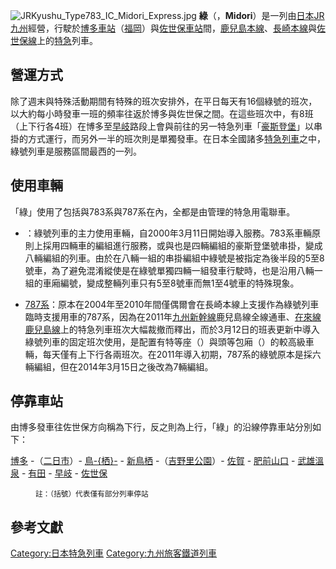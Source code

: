 [[File:JRKyushu_Type783_IC_Midori_Express.jpg|thumb]]
'''綠'''（'''{{lang|ja|みどり}}'''，'''Midori'''）是一列由[[日本|日本]][[JR九州|JR九州]]經營，行駛於[[博多車站|博多車站]]（[[福岡市|福岡]]）與[[佐世保車站|佐世保車站]]間，[[鹿兒島本線|鹿兒島本線]]、[[長崎本線|長崎本線]]與[[佐世保線|佐世保線]]上的[[特急|特急]]列車。

==營運方式==
除了週末與特殊活動期間有特殊的班次安排外，在平日每天有16個綠號的班次，以大約每小時發車一班的頻率往返於博多與佐世保之間。在這些班次中，有8班（上下行各4班）在博多至[[早岐車站|早岐]]路段上會與前往{{ST|豪斯登堡|1}}的另一特急列車「[[豪斯登堡號列車|豪斯登堡]]」以串掛的方式運行，而另外一半的班次則是單獨發車{{R|Midori5}}{{R|Midori21}}。在日本全國諸多[[特急列車|特急列車]]之中，綠號列車是服務區間最西的一列。

==使用車輛==
「綠」使用了包括與783系與787系在內，全都是由{{link-ja|南福岡車輛區|南福岡車両区}}管理的特急用電聯車。

* {{link-ja|JR九州783系電聯車|JR九州783系電車|783系}}：綠號列車的主力使用車輛，自2000年3月11日開始導入服務。783系車輛原則上採用四輛車的編組進行服務，或與也是四輛編組的豪斯登堡號串掛，變成八輛編組的列車。由於在八輛一組的串掛編組中綠號是被指定為後半段的5至8號車，為了避免混淆縱使是在綠號單獨四輛一組發車行駛時，也是沿用八輛一組的車廂編號，變成整輛列車只有5至8號車而無1至4號車的特殊現象{{R|Formation}}。
* [[JR九州787系電力動車組|787系]]：原本在2004年至2010年間僅偶爾會在長崎本線上支援作為綠號列車臨時支援用車的787系，因為在2011年[[九州新幹線|九州新幹線]]鹿兒島線全線通車、[[在來線|在來線]][[鹿兒島線|鹿兒島線]]上的特急列車班次大幅裁撤而釋出，而於3月12日的班表更新中導入綠號列車的固定班次使用，是配置有特等座（{{lang|ja|DXグリーン席}}）與頭等包廂（{{lang|ja|グリーン個室}}）的較高級車輛，每天僅有上下行各兩班次{{R|Formation}}。在2011年導入初期，787系的綠號原本是採六輛編組，但在2014年3月15日之後改為7輛編組。

==停靠車站==
由博多發車往佐世保方向稱為下行，反之則為上行，「綠」的沿線停靠車站分別如下{{R|Midori5}}{{R|Midori21}}：

[[博多車站|博多]] -（[[二日市車站|二日市]]）- [[鳥栖車站|鳥-{栖}-]] - [[新鳥栖車站|新鳥栖]] -（[[吉野里公園車站|吉野里公園]]）- [[佐賀車站|佐賀]] - [[肥前山口車站|肥前山口]] - [[武雄溫泉車站|武雄溫泉]] - [[有田車站|有田]] - [[早岐車站|早岐]] - [[佐世保車站|佐世保]]

:<small>註：（括號）代表僅有部分列車停站</small>

==參考文獻==
{{reflist|refs=
<ref name="Formation">{{Cite web |url=http://www.jrkyushu.co.jp/trains/otherexpress/ |script-title=ja:その他特急 | language=ja |archiveurl=http://megalodon.jp/2017-0421-1847-57/www.jrkyushu.co.jp/trains/otherexpress/ |archivedate=2017-04-21 |publisher=JR九州 |date= |accessdate=2017-04-21}}</ref>

<ref name="Midori5">{{Cite web |url=https://www.jrkyushu-timetable.jp/sp/1705/0003/00038001.html?t=2839902e&d=20170421 |script-title=ja:駅別時刻表 - みどり5号 |language=ja |archiveurl=https://web.archive.org/web/20170421194454/https://www.jrkyushu-timetable.jp/sp/1705/0003/00038001.html?t=2839902e&d=20170421 |archivedate=2017-04-21 |publisher=JR九州 |date= |accessdate=2017-04-21 |deadurl=yes }}</ref>

<ref name="Midori21">{{Cite web |url=https://www.jrkyushu-timetable.jp/sp/1705/0019/00190601.html?t=2839902e&d=20170421 |script-title=ja:駅別時刻表 - みどり21号 |language=ja |archiveurl=https://web.archive.org/web/20170421194516/https://www.jrkyushu-timetable.jp/sp/1705/0019/00190601.html?t=2839902e&d=20170421 |archivedate=2017-04-21 |publisher=JR九州 |date= |accessdate=2017-04-21 |deadurl=yes }}</ref>
}}

{{DEFAULTSORT: Midori}}
[[Category:日本特急列車|Category:日本特急列車]]
[[Category:九州旅客鐵道列車|Category:九州旅客鐵道列車]]